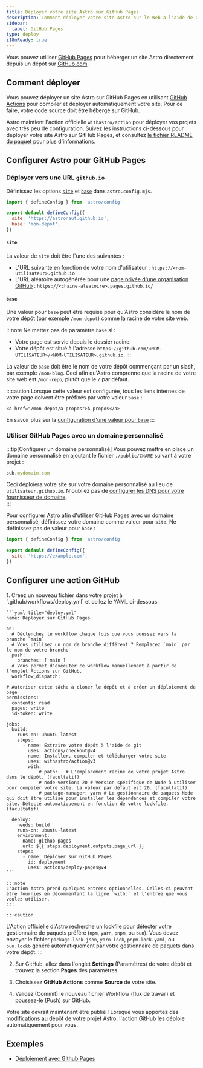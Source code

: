 ```yaml
---
title: Déployer votre site Astro sur GitHub Pages
description: Comment déployer votre site Astro sur le Web à l'aide de GitHub Pages.
sidebar:
  label: GitHub Pages
type: deploy
i18nReady: true
---
```


Vous pouvez utiliser [GitHub Pages](https://pages.github.com/) pour héberger un site Astro directement depuis un dépôt sur [GitHub.com](https://github.com/).

## Comment déployer

Vous pouvez déployer un site Astro sur GitHub Pages en utilisant [GitHub Actions](https://github.com/features/actions) pour compiler et déployer automatiquement votre site. Pour ce faire, votre code source doit être hébergé sur GitHub.

Astro maintient l'action officielle `withastro/action` pour déployer vos projets avec très peu de configuration. Suivez les instructions ci-dessous pour déployer votre site Astro sur GitHub Pages, et consultez [le fichier README du paquet](https://github.com/withastro/action) pour plus d'informations.

## Configurer Astro pour GitHub Pages

### Déployer vers une URL `github.io`

Définissez les options [`site`](/fr/reference/configuration-reference/#site) et [`base`](/fr/reference/configuration-reference/#base) dans `astro.config.mjs`.

```js title="astro.config.mjs" ins={4-5}
import { defineConfig } from 'astro/config'

export default defineConfig({
  site: 'https://astronaut.github.io',
  base: 'mon-depot',
})
```

#### `site`

La valeur de `site` doit être l'une des suivantes :

- L'URL suivante en fonction de votre nom d'utilisateur : `https://<nom-utilisateur>.github.io`
- L'URL aléatoire autogénérée pour une [page privée d'une organisation GitHub](https://docs.github.com/fr/enterprise-cloud@latest/pages/getting-started-with-github-pages/changing-the-visibility-of-your-github-pages-site) : `https://<chaine-aleatoire>.pages.github.io/`

#### `base`

Une valeur pour `base` peut être requise pour qu'Astro considère le nom de votre dépôt (par exemple `/mon-depot`) comme la racine de votre site web.

:::note
  Ne mettez pas de paramètre `base` si :

- Votre page est servie depuis le dossier racine.
- Votre dépôt est situé à l'adresse `https://github.com/<NOM-UTILISATEUR>/<NOM-UTILISATEUR>.github.io`.
:::

La valeur de `base` doit être le nom de votre dépôt commençant par un slash, par exemple `/mon-blog`. Ceci afin qu'Astro comprenne que la racine de votre site web est `/mon-repo`, plutôt que le `/` par défaut.

:::caution
    Lorsque cette valeur est configurée, tous les liens internes de votre page doivent être préfixés par votre valeur `base` :

```astro ins="/mon-depot"
<a href="/mon-depot/a-propos">À propos</a>
```

En savoir plus sur la [configuration d'une valeur pour `base`](/fr/reference/configuration-reference/#base)
:::

### Utiliser GitHub Pages avec un domaine personnalisé

:::tip[Configurer un domaine personnalisé]
Vous pouvez mettre en place un domaine personnalisé en ajoutant le fichier `./public/CNAME` suivant à votre projet :

```js title="public/CNAME"
sub.mydomain.com
```

Ceci déploiera votre site sur votre domaine personnalisé au lieu de `utilisateur.github.io`. N'oubliez pas de [configurer les DNS pour votre fournisseur de domaine](https://docs.github.com/fr/pages/configuring-a-custom-domain-for-your-github-pages-site/managing-a-custom-domain-for-your-github-pages-site#configuring-a-subdomain).   
:::

Pour configurer Astro afin d'utiliser GitHub Pages avec un domaine personnalisé, définissez votre domaine comme valeur pour `site`. Ne définissez pas de valeur pour `base` :

```js title="astro.config.mjs" ins={4}
import { defineConfig } from 'astro/config'

export default defineConfig({
  site: 'https://example.com',
})
```

## Configurer une action GitHub

<Steps>
1. Créez un nouveau fichier dans votre projet à `.github/workflows/deploy.yml` et collez le YAML ci-dessous.

    ```yaml title="deploy.yml"
    name: Déployer sur GitHub Pages

    on:
      # Déclenchez le workflow chaque fois que vous poussez vers la branche `main`
      # Vous utilisez un nom de branche différent ? Remplacez `main` par le nom de votre branche
      push:
        branches: [ main ]
      # Vous permet d'exécuter ce workflow manuellement à partir de l'onglet Actions sur GitHub.
      workflow_dispatch:
      
    # Autoriser cette tâche à cloner le dépôt et à créer un déploiement de page
    permissions:
      contents: read
      pages: write
      id-token: write

    jobs:
      build:
        runs-on: ubuntu-latest
        steps:
          - name: Extraire votre dépôt à l'aide de git
            uses: actions/checkout@v4          
          - name: Installer, compiler et télécharger votre site
            uses: withastro/action@v3
            with:
                # path: . # L'emplacement racine de votre projet Astro dans le dépôt. (facultatif)
                # node-version: 20 # Version spécifique de Node à utiliser pour compiler votre site. La valeur par défaut est 20. (facultatif)
                # package-manager: yarn # Le gestionnaire de paquets Node qui doit être utilisé pour installer les dépendances et compiler votre site. Détecté automatiquement en fonction de votre lockfile. (facultatif)

      deploy:
        needs: build
        runs-on: ubuntu-latest
        environment:
          name: github-pages
          url: ${{ steps.deployment.outputs.page_url }}
        steps:
          - name: Déployer sur GitHub Pages
            id: deployment
            uses: actions/deploy-pages@v4
    ```

    :::note
    L'action Astro prend quelques entrées optionnelles. Celles-ci peuvent être fournies en décommentant la ligne `with:` et l'entrée que vous voulez utiliser.
    :::

    :::caution
   L'[Action](https://github.com/withastro/action) officielle d'Astro recherche un lockfile pour détecter votre gestionnaire de paquets préféré (`npm`, `yarn`, `pnpm`, ou `bun`). Vous devez envoyer le fichier `package-lock.json`, `yarn.lock`, `pnpm-lock.yaml`, ou `bun.lockb` généré automatiquement par votre gestionnaire de paquets dans votre dépôt.
    :::

2. Sur GitHub, allez dans l'onglet **Settings** (Paramètres) de votre dépôt et trouvez la section **Pages** des paramètres.  

3. Choisissez **GitHub Actions** comme **Source** de votre site.

4. Validez (Commit) le nouveau fichier Workflow (flux de travail) et poussez-le (Push) sur GitHub. 
</Steps>

Votre site devrait maintenant être publié ! Lorsque vous apportez des modifications au dépôt de votre projet Astro, l'action GitHub les déploie automatiquement pour vous.

## Exemples

- [Déploiement avec Github Pages](https://github.com/hkbertoson/github-pages)
